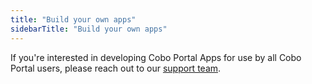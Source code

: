 ```yaml
---
title: "Build your own apps"
sidebarTitle: "Build your own apps"
---
```

If you're interested in developing Cobo Portal Apps for use by all Cobo Portal users, please reach out to our [support team](mailto:help@cobo.com).